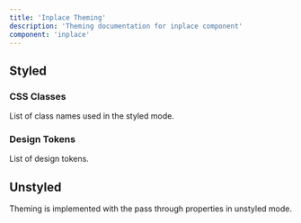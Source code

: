 ```yaml
---
title: 'Inplace Theming'
description: 'Theming documentation for inplace component'
component: 'inplace'
---
```


## Styled

### CSS Classes

List of class names used in the styled mode.

<DocTable name="Inplace" category="style" />

### Design Tokens

List of design tokens.

<DocTable name="Inplace" category="token" />

## Unstyled

Theming is implemented with the pass through properties in unstyled mode.
